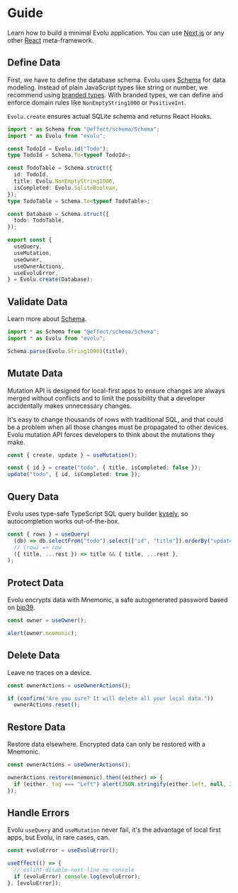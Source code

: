 # Guide

Learn how to build a minimal Evolu application. You can use [Next.js](https://nextjs.org/) or any
other [React](https://reactjs.org/) meta-framework.

## Define Data

First, we have to define the database schema. Evolu uses [Schema](https://github.com/effect-ts/schema)
for data modeling. Instead of plain JavaScript types like string or number,
we recommend using [branded types](https://www.effect.website/docs/style/brands).
With branded types, we can define and enforce domain rules like
`NonEmptyString1000` or `PositiveInt`.

`Evolu.create` ensures actual SQLite schema and returns React Hooks.

```ts
import * as Schema from "@effect/schema/Schema";
import * as Evolu from "evolu";

const TodoId = Evolu.id("Todo");
type TodoId = Schema.To<typeof TodoId>;

const TodoTable = Schema.struct({
  id: TodoId,
  title: Evolu.NonEmptyString1000,
  isCompleted: Evolu.SqliteBoolean,
});
type TodoTable = Schema.To<typeof TodoTable>;

const Database = Schema.struct({
  todo: TodoTable,
});

export const {
  useQuery,
  useMutation,
  useOwner,
  useOwnerActions,
  useEvoluError,
} = Evolu.create(Database);
```

## Validate Data

Learn more about [Schema](https://github.com/effect-ts/schema).

```ts
import * as Schema from "@effect/schema/Schema";
import * as Evolu from "evolu";

Schema.parse(Evolu.String1000)(title);
```

## Mutate Data

Mutation API is designed for local-first apps to ensure changes are always merged
without conflicts and to limit the possibility that a developer accidentally makes
unnecessary changes.

It's easy to change thousands of rows with traditional SQL, and that could be a
problem when all those changes must be propagated to other devices. Evolu
mutation API forces developers to think about the mutations they make.

```ts
const { create, update } = useMutation();

const { id } = create("todo", { title, isCompleted: false });
update("todo", { id, isCompleted: true });
```

## Query Data

Evolu uses type-safe TypeScript SQL query builder [kysely](https://github.com/koskimas/kysely), so autocompletion works out-of-the-box.

```ts
const { rows } = useQuery(
  (db) => db.selectFrom("todo").select(["id", "title"]).orderBy("updatedAt"),
  // (row) => row
  ({ title, ...rest }) => title && { title, ...rest },
);
```

## Protect Data

Evolu encrypts data with Mnemonic, a safe autogenerated password based on [bip39](https://github.com/bitcoin/bips/blob/master/bip-0039.mediawiki).

```ts
const owner = useOwner();

alert(owner.mnemonic);
```

## Delete Data

Leave no traces on a device.

```ts
const ownerActions = useOwnerActions();

if (confirm("Are you sure? It will delete all your local data."))
  ownerActions.reset();
```

## Restore Data

Restore data elsewhere. Encrypted data can only be restored with a Mnemonic.

```ts
const ownerActions = useOwnerActions();

ownerActions.restore(mnemonic).then((either) => {
  if (either._tag === "Left") alert(JSON.stringify(either.left, null, 2));
});
```

## Handle Errors

Evolu `useQuery` and `useMutation` never fail, it's the advantage of local first apps, but Evolu, in rare cases, can.

```ts
const evoluError = useEvoluError();

useEffect(() => {
  // eslint-disable-next-line no-console
  if (evoluError) console.log(evoluError);
}, [evoluError]);
```

